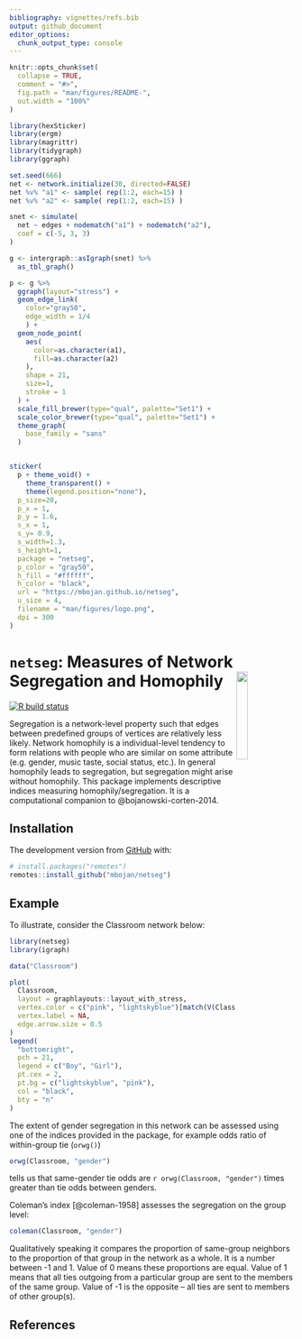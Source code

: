 ```yaml
---
bibliography: vignettes/refs.bib
output: github_document
editor_options: 
  chunk_output_type: console
---
```


<!-- README.md is generated from README.Rmd. Please edit that file -->

```r
knitr::opts_chunk$set(
  collapse = TRUE,
  comment = "#>",
  fig.path = "man/figures/README-",
  out.width = "100%"
)
```

```r
library(hexSticker)
library(ergm)
library(magrittr)
library(tidygraph)
library(ggraph)

set.seed(666)
net <- network.initialize(30, directed=FALSE)
net %v% "a1" <- sample( rep(1:2, each=15) )
net %v% "a2" <- sample( rep(1:2, each=15) )

snet <- simulate(
  net ~ edges + nodematch("a1") + nodematch("a2"),
  coef = c(-5, 3, 3)
)

g <- intergraph::asIgraph(snet) %>%
  as_tbl_graph()

p <- g %>%
  ggraph(layout="stress") +
  geom_edge_link(
    color="gray50",
    edge_width = 1/4
    ) +
  geom_node_point(
    aes(
      color=as.character(a1),
      fill=as.character(a2)
    ),
    shape = 21,
    size=1,
    stroke = 1
  ) +
  scale_fill_brewer(type="qual", palette="Set1") +
  scale_color_brewer(type="qual", palette="Set1") +
  theme_graph(
    base_family = "sans"
  )


sticker(
  p + theme_void() +
    theme_transparent() +
    theme(legend.position="none"),
  p_size=20,
  p_x = 1,
  p_y = 1.6,
  s_x = 1,
  s_y= 0.9,
  s_width=1.3,
  s_height=1,
  package = "netseg",
  p_color = "gray50",
  h_fill = "#ffffff",
  h_color = "black",
  url = "https://mbojan.github.io/netseg",
  u_size = 4,
  filename = "man/figures/logo.png",
  dpi = 300
)
```





# `netseg`: Measures of Network Segregation and Homophily <img src="man/figures/logo.png" align="right" width="20%" />

<!-- badges: start -->
[![R build status](https://github.com/mbojan/netseg/workflows/R-CMD-check/badge.svg)](https://github.com/mbojan/netseg/actions)
<!-- badges: end -->

Segregation is a network-level property such that edges between predefined groups of vertices are relatively less likely. Network homophily is a individual-level tendency to form relations with people who are similar on some attribute (e.g. gender, music taste, social status, etc.). In general homophily leads to segregation, but segregation might arise without homophily. This package implements descriptive indices measuring homophily/segregation. It is a computational companion to @bojanowski-corten-2014.

## Installation

<!--
You can install the released version of netseg from [CRAN](https://CRAN.R-project.org) with:

``` r
install.packages("netseg")
```
-->

The development version from [GitHub](https://github.com/) with:

```r
# install.packages("remotes")
remotes::install_github("mbojan/netseg")
```







## Example

To illustrate, consider the Classroom network below:

```r
library(netseg)
library(igraph)

data("Classroom")

plot(
  Classroom,
  layout = graphlayouts::layout_with_stress,
  vertex.color = c("pink", "lightskyblue")[match(V(Classroom)$gender, c("Girl", "Boy"))],
  vertex.label = NA,
  edge.arrow.size = 0.5
)
legend(
  "bottomright",
  pch = 21,
  legend = c("Boy", "Girl"),
  pt.cex = 2,
  pt.bg = c("lightskyblue", "pink"),
  col = "black",
  bty = "n"
)
```

The extent of gender segregation in this network can be assessed using one of the indices provided in the package, for example odds ratio of within-group tie (`orwg()`)

```r
orwg(Classroom, "gender")
```

tells us that same-gender tie odds are `r orwg(Classroom, "gender")` times greater than tie odds between genders. 

Coleman's index [@coleman-1958] assesses the segregation on the group level:

```r
coleman(Classroom, "gender")
```

Qualitatively speaking it compares the proportion of same-group neighbors to the proportion of that group in the network as a whole. It is a number between -1 and 1. Value of 0 means these proportions are equal. Value of 1 means that all ties outgoing from a particular group are sent to the members of the same group. Value of -1 is the opposite -- all ties are sent to members of other group(s).


## References

